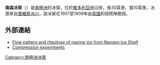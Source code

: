 {{coord|74|53|S|163|10|E|scale:2000000|display=title}}

'''南森冰架'''（{{lang-en|Nansen Ice Sheet}}）是[[南極洲|南極洲]]的冰架，位於[[維多利亞地|維多利亞地]]沿岸，長30英里、寬10英里，冰源來自[[里維斯冰川|里維斯冰川]]，該冰架在1907至1909年由[[英國|英國]]的探險隊勘探。

== 外部連結 ==
* [http://adsabs.harvard.edu/abs/2007AGUFM.C51B0396S Flow pattern and rheology of marine ice from Nansen Ice Shelf]
* [https://web.archive.org/web/20110614083540/http://homepages.ulb.ac.be/~desamyn/Compression_Marine-Ice_Samyn_EGU2007.pdf Compression experiments]

{{DEFAULTSORT:Nansen Ice Sheet}}
[[Category:南極洲冰架|Category:南極洲冰架]]


{{ScottCoast-geo-stub}}